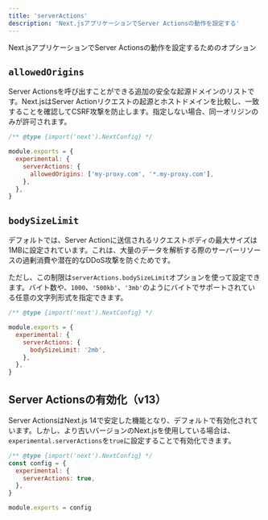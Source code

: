 ```yaml
---
title: 'serverActions'
description: 'Next.jsアプリケーションでServer Actionsの動作を設定する'
---
```


Next.jsアプリケーションでServer Actionsの動作を設定するためのオプション

## `allowedOrigins`

Server Actionsを呼び出すことができる追加の安全な起源ドメインのリストです。Next.jsはServer Actionリクエストの起源とホストドメインを比較し、一致することを確認してCSRF攻撃を防止します。指定しない場合、同一オリジンのみが許可されます。

```js title="next.config.js"
/** @type {import('next').NextConfig} */

module.exports = {
  experimental: {
    serverActions: {
      allowedOrigins: ['my-proxy.com', '*.my-proxy.com'],
    },
  },
}
```

## `bodySizeLimit`

デフォルトでは、Server Actionに送信されるリクエストボディの最大サイズは1MBに設定されています。これは、大量のデータを解析する際のサーバーリソースの過剰消費や潜在的なDDoS攻撃を防ぐためです。

ただし、この制限は`serverActions.bodySizeLimit`オプションを使って設定できます。バイト数や、`1000`、`'500kb'`、`'3mb'`のようにバイトでサポートされている任意の文字列形式を指定できます。

```js title="next.config.js"
/** @type {import('next').NextConfig} */

module.exports = {
  experimental: {
    serverActions: {
      bodySizeLimit: '2mb',
    },
  },
}
```

## Server Actionsの有効化（v13）

Server ActionsはNext.js 14で安定した機能となり、デフォルトで有効化されています。しかし、より古いバージョンのNext.jsを使用している場合は、`experimental.serverActions`を`true`に設定することで有効化できます。

```js title="next.config.js"
/** @type {import('next').NextConfig} */
const config = {
  experimental: {
    serverActions: true,
  },
}

module.exports = config
```